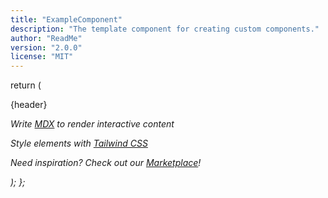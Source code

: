 ```yaml
---
title: "ExampleComponent"
description: "The template component for creating custom components."
author: "ReadMe"
version: "2.0.0"
license: "MIT"
---
```


  return (
    <div className="flex justify-center">
      <div className="rounded-md p-6 m-4 max-w-lg shadow-md border border-gray-300 dark:bg-gray-800 dark:border-gray-600">
        <p className="text-lg font-bold">{header}</p>
        <p>
          <i className="fa-solid fa-code mr-2" />
          Write <a className="text-blue-500! dark:text-blue-300!" href="https://docs.readme.com/main/v3.0/docs/building-custom-mdx-components" target="_blank" rel="noreferrer">MDX</a> to render interactive content
        </p>
        <p>
          <i className="fa-solid fa-pen mr-3" />
          Style elements with <a className="text-blue-500! dark:text-blue-300!" href="https://tailwindcss.com" target="_blank" rel="noreferrer">Tailwind CSS</a>
        </p>
        <p>
          <i className="fa-solid fa-lightbulb mr-4" />
          Need inspiration? Check out our <a className="text-blue-500! dark:text-blue-300!" href="https://github.com/readmeio/marketplace" target="_blank" rel="noreferrer">Marketplace</a>!
        </p>
      </div>
    </div>
  );
};

<ExampleComponent header="Getting Started with Custom Components" />
